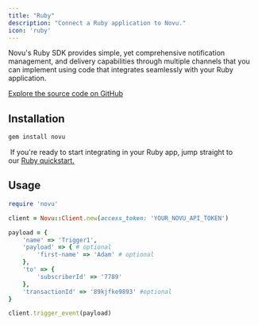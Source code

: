 ```yaml
---
title: "Ruby"
description: "Connect a Ruby application to Novu."
icon: 'ruby'
---
```


Novu's Ruby SDK provides simple, yet comprehensive notification management, and delivery capabilities through multiple channels that you can implement using code that integrates seamlessly with your Ruby application.

[Explore the source code on GitHub](https://github.com/novuhq/novu-ruby)

## Installation

```javascript
gem install novu
```

<Tip> If you're ready to start integrating in your Ruby app, jump straight to our [Ruby quickstart.](/quickstarts/ruby)</Tip>

## Usage 

```ruby
require 'novu'

client = Novu::Client.new(access_token: 'YOUR_NOVU_API_TOKEN')

payload = {
    'name' => 'Trigger1',
    'payload' => { # optional
        'first-name' => 'Adam' # optional
    },
    'to' => {
        'subscriberId' => '7789'
    },
    'transactionId' => '89kjfke9893' #optional
}

client.trigger_event(payload)
```
